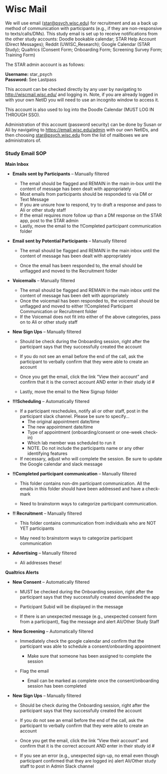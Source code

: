 # Wisc Mail {#sec-study_email}

We will use email ([star\@psych.wisc.edu](mailto:star@psych.wisc.edu))
for recruitment and as a back up method of communication with participants (e.g., if they are non-responsive to texts/calls/DMs). This study email is set up to receive notifications from the other study accounts: Doodle bookable calendar; STAR Help Account (Direct Messages); Reddit (UWISC_Research); Google Calendar (STAR Study); Qualtrics (Consent Form; Onboarding Form; Screening Survey Form; Training Form)  


The STAR admin account is as follows:

**Username:** star_psych\
**Password:** See Lastpass

This account can be checked directly by any user by navigating to
<http://wiscmail.wisc.edu/> and logging in. Note, if you are already
logged in with your own NetID you will need to use an incognito window
to access it.

This account is also used to log into the Doodle Calendar (MUST LOG IN THROUGH SSO).

Administration of this account (password security) can be done by Susan
or Ali by navigating to <https://email.wisc.edu/admin> with our own
NetIDs, and then choosing
[star\@psych.wisc.edu](mailto:star@psych.wisc.edu) from the list of
mailboxes we are administrators of.


### Study Email SOP

**Main Inbox**

-   **Emails sent by Participants** -- Manually filtered

    -   The email should be flagged and REMAIN in the main in-box until
        the content of message has been dealt with appropriately
    -   Most emails from participants should be responded to via DM or
        Text Message
    -   If you are unsure how to respond, try to draft a response and
        pass to Ali or other study staff
    -   If the email requires more follow up than a DM response on the
        STAR app, post to the STAR admin
    -   Lastly, move the email to the !!Completed participant
        communication folder

-   **Email sent by Potential Participants** -- Manually filtered

    -   The email should be flagged and REMAIN in the main inbox until
        the content of message has been dealt with appropriately

    -   Once the email has been responded to, the email should be
        unflagged and moved to the Recruitment folder

-   **Voicemails** -- Manually filtered

    -   The email should be flagged and REMAIN in the main inbox until
        the content of message has been delt with appropriately
    -   Once the voicemail has been responded to, the voicemail should
        be unflagged and moved to either !!Completed Participant
        Communication or Recruitment folder
    -   If the Voicemail does not fit into either of the above
        categories, pass on to Ali or other study staff

-   **New Sign Ups** -- Manually filtered

    -   Should be check during the Onboarding session, right after the
        participant says that they successfully created the account

    -   If you do not see an email before the end of the call, ask the
        participant to verbally confirm that they were able to create an
        account

    -   Once you get the email, click the link "View their account" and
        confirm that it is the correct account AND enter in their study
        id \#

    -   Lastly, move the email to the New Signup folder

-   **!!!Scheduling** -- Automatically filtered

    -   If a participant reschedules, notify ali or other staff, post in
        the participant slack channel. Please be sure to specify...
        -   The original appointment date/time
        -   The new appointment date/time
        -   Type of appointment (onboarding/consent or one-week
            check-in)
        -   Which lab member was scheduled to run it
        -   NOTE. Do not include the participants name or any other
            identifying features
    -   If necessary, adjust who will complete the session. Be sure to
        update the Google calendar and slack message

-   **!!Completed participant communication** -- Manually filtered

    -   This folder contains non-dm participant communication. All the
        emails in this folder should have been addressed and have a
        check-mark

    -   Need to brainstorm ways to categorize participant communication.

-   **!! Recruitment** -- Manually filtered

    -   This folder contains communication from individuals who are NOT
        YET participants

    -   May need to brainstorm ways to categorize participant
        communication

-   **Advertising** -- Manually filtered

    -   Ali addresses these!

**Qualtrics Alerts**

-   **New Consent** -- Automatically filtered

    -   MUST be checked during the Onboarding session, right after the
        participant says that they successfully created downloaded the
        app

    -   Participant Subid will be displayed in the message

    -   If there is an unexpected message (e.g., unexpected consent form
        from a participant), flag the message and alert Ali/Other Study
        Staff

-   **New Screening** -- Automatically filtered

    -   Immediately check the google calendar and confirm that the
        participant was able to schedule a consent/onboarding
        appointment

        -   Make sure that someone has been assigned to complete the
            session

    -   Flag the email

        -   Email can be marked as complete once the consent/onboarding
            session has been completed

-   **New Sign Ups** -- Manually filtered

    -   Should be check during the Onboarding session, right after the
        participant says that they successfully created the account

    -   If you do not see an email before the end of the call, ask the
        participant to verbally confirm that they were able to create an
        account

    -   Once you get the email, click the link "View their account" and
        confirm that it is the correct account AND enter in their study
        id \#

    -   If you see an error (e.g., unexpected sign-up, no email even
        though participant confirmed that they are logged in) alert
        Ali/Other study staff to post in Admin Slack channel